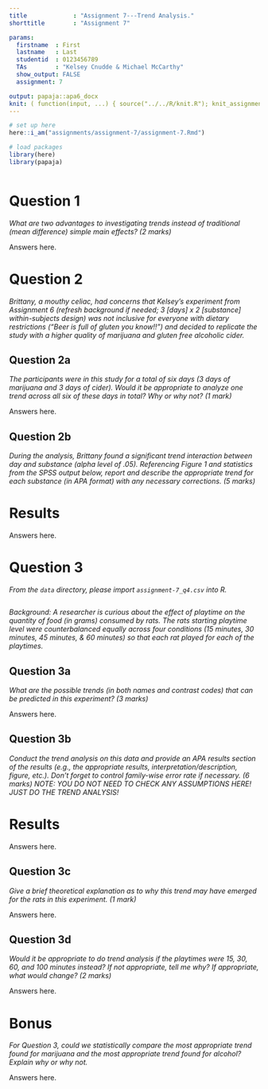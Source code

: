 ```yaml
---
title             : "Assignment 7---Trend Analysis."
shorttitle        : "Assignment 7"

params:
  firstname  : First
  lastname   : Last
  studentid  : 0123456789
  TAs        : "Kelsey Cnudde & Michael McCarthy"
  show_output: FALSE
  assignment: 7

output: papaja::apa6_docx
knit: ( function(input, ...) { source("../../R/knit.R"); knit_assignment(input, ...) })
---
```


```r
# set up here
here::i_am("assignments/assignment-7/assignment-7.Rmd")

# load packages
library(here)
library(papaja)
```

```r
```

# Question 1

*What are two advantages to investigating trends instead of traditional (mean difference) simple main effects? (2 marks)*

Answers here.

\newpage

# Question 2

*Brittany, a mouthy celiac, had concerns that Kelsey’s experiment from Assignment 6 (refresh background if needed; 3 [days] x 2 [substance] within-subjects design) was not inclusive for everyone with dietary restrictions (“Beer is full of gluten you know!!”) and decided to replicate the study with a higher quality of marijuana and gluten free alcoholic cider.*

## Question 2a

*The participants were in this study for a total of six days (3 days of marijuana and 3 days of cider). Would it be appropriate to analyze one trend across all six of these days in total? Why or why not? (1 mark)*

Answers here.

\newpage

## Question 2b

*During the analysis, Brittany found a significant trend interaction between day and substance (alpha level of .05). Referencing Figure 1 and statistics from the SPSS output below, report and describe the appropriate trend for each substance (in APA format) with any necessary corrections. (5 marks)*

# Results

Answers here.

\newpage

# Question 3

*From the `data` directory, please import `assignment-7_q4.csv` into R.*

```r

```

*Background: A researcher is curious about the effect of playtime on the quantity of food (in grams) consumed by rats. The rats starting playtime level were counterbalanced equally across four conditions (15 minutes, 30 minutes, 45 minutes, & 60 minutes) so that each rat played for each of the playtimes.*

## Question 3a

*What are the possible trends (in both names and contrast codes) that can be predicted in this experiment? (3 marks)*

Answers here.

\newpage

## Question 3b

*Conduct the trend analysis on this data and provide an APA results section of the results (e.g., the appropriate results, interpretation/description, figure, etc.). Don’t forget to control family-wise error rate if necessary. (6 marks) NOTE: YOU DO NOT NEED TO CHECK ANY ASSUMPTIONS HERE! JUST DO THE TREND ANALYSIS!*

# Results

Answers here.

\newpage

## Question 3c

*Give a brief theoretical explanation as to why this trend may have emerged for the rats in this experiment. (1 mark)*

Answers here.

\newpage

## Question 3d

*Would it be appropriate to do trend analysis if the playtimes were 15, 30, 60, and 100 minutes instead? If not appropriate, tell me why? If appropriate, what would change? (2 marks)*

Answers here.

\newpage

# Bonus

*For Question 3, could we statistically compare the most appropriate trend found for marijuana and the most appropriate trend found for alcohol? Explain why or why not.*

Answers here.
